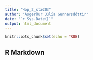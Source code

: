 ```yaml
---
title: "Hop_2_stæ203"
author: "Ásgerður Júlía Gunnarsdóttir"
date: "`r Sys.Date()`"
output: html_document
---
```


```r
knitr::opts_chunk$set(echo = TRUE)
```

## R Markdown

